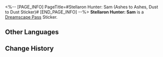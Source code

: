 <%-- [PAGE_INFO]
PageTitle=#Stellaron Hunter: Sam (Ashes to Ashes, Dust to Dust Sticker)#
[END_PAGE_INFO] --%>
{{Stub|Location information}}
{{Item Infobox
|title       = Stellaron Hunter: Sam
|id          = 225002
|image       = Dreamscape Pass Sticker Stellaron Hunter- Sam (Ashes to Ashes, Dust to Dust Sticker).png{{subst:void|<!--$UPLOAD:<<SpriteOutput/TravelBrochure/StickFigures/225002.png>-<Dreamscape Pass Sticker Stellaron Hunter- Sam (Ashes to Ashes, Dust to Dust Sticker).png>-<Item Icons>>-->}}
|type        = Dreamscape Pass Sticker
|type2       = Ashes to Ashes, Dust to Dust Stickers
|invCategory = 
|rarity      = 4
|effect      = 
|description = Digital stickers that can be used to decorate the pages of the Dreamtour Handbook. They come in many different styles.
|source1     = [[Unlocked by Default]]
}}
{{Description|The crimson sky is looking beautiful today, too.}}
'''Stellaron Hunter: Sam''' is a [[Dreamscape Pass]] Sticker.

==Other Languages==
{{Other Languages
|en   = Stellaron Hunter: Sam
|zhs  = 「星核猎手」萨姆
|zht  = 「星核獵手」薩姆
|ja   = 「星核ハンター」サム
|ko   = 「스텔라론 헌터」 샘
|es   = Cazadores de Estelaron &vert; Sam
|fr   = Sam, le Chasseur de Stellaron
|ru   = Охотники за Стелларонами: Сэм
|th   = นักล่า Stellaron: Sam
|vi   = Thợ Săn Stellaron Sam
|de   = Stellaron-Jäger: Sam
|id   = Stellaron Hunter: Sam
|pt   = Caçador de Stellaron: SAM
}}

==Change History==
{{Change History|2.3}}